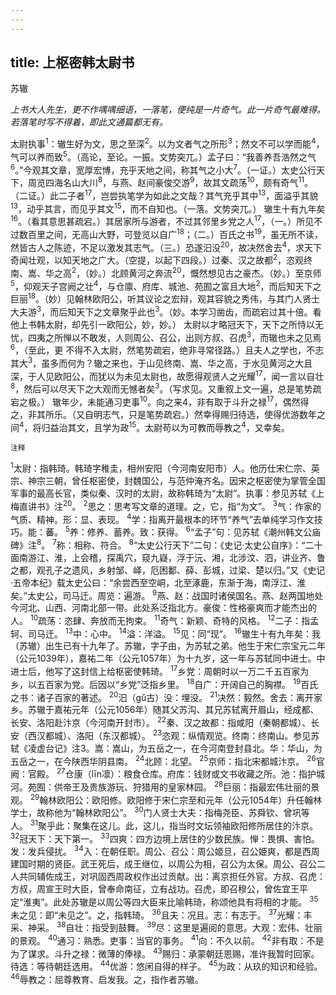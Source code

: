 ```yaml
---
---
---
```

title: 上枢密韩太尉书
---



苏辙

*上书大人先生，更不作喁喁细语，一落笔，便纯是一片奇气。此一片奇气最难得。若落笔时写不得着，即此文通篇都无有。*

太尉执事<sup>1</sup>：辙生好为文，思之至深<sup>2</sup>。以为文者气之所形<sup>3</sup>；然文不可以学而能<sup>4</sup>，气可以养而致<sup>5</sup>。（高论，至论。一振。文势突兀。）孟子曰：“我善养吾浩然之气<sup>6</sup>。”今观其文章，宽厚宏博，充乎天地之间，称其气之小大<sup>7</sup>。（一证。）太史公行天下，周览四海名山大川<sup>8</sup>，与燕、赵间豪俊交游<sup>9</sup>，故其文疏荡<sup>10</sup>，颇有奇气<sup>11</sup>。（二证。）此二子者<sup>17</sup>，岂尝执笔学为如此之文哉？其气充乎其中<sup>13</sup>，面溢乎其貌<sup>13</sup>，动乎其言，而见乎其文<sup>15</sup>，而不自知也。（一落。文势突兀。）
辙生十有九年矣<sup>16</sup>。（看其意思甚疏宕。）其居家所与游者，不过其邻里乡党之人<sup>17</sup>，（一。）所见不过数百里之间，无高山大野，可登览以自广<sup>18</sup>；（二。）百氏之书<sup>19</sup>，虽无所不读，然皆古人之陈迹，不足以激发其志气。（三。）恐遂汩没<sup>20</sup>，故决然舍去<sup>4</sup>，求天下奇闻壮观，以知天地之广大。（空提，以起下四段。）过秦、汉之故都<sup>2</sup>，恣观终南、嵩、华之高<sup>2</sup>，（妙。）北顾黄河之奔流<sup>20</sup>，慨然想见古之豪杰。（妙。）至京师<sup>5</sup>，仰观天子宫阙之壮<sup>4</sup>，与仓廪、府库、城池、苑囿之富且大地<sup>2</sup>，而后知天下之巨丽<sup>18</sup>。（妙）见翰林欧阳公，听其议论之宏辩，观其容貌之秀伟，与其门人贤士大夫游<sup>3</sup>，而后知天下之文章聚乎此也<sup>3</sup>。（妙。本学习凿齿，而疏宕过其十倍。看他上书韩太尉，却先引一欧阳公，妙，妙。）
太尉以才略冠天下，天下之所恃以无忧，四夷之所惮以不敢发，人则周公、召公，出则方叔、召虎<sup>3</sup>，而辙也未之见焉<sup>6</sup>，（至此，更
不得不入太尉，然笔势疏宕，绝非寻常径路。）且夫人之学也，不志其大<sup>3</sup>，虽多而何为？辙之来也，于山见终南、嵩、华之高，于水见黄河之大且深，于人见欧阳公，而犹以为未见太尉也，故愿得观贤人之光耀<sup>17</sup>，闻一言以自壮<sup>8</sup>，然后可以尽天下之大观而无憾者矣<sup>3</sup>。（写求见。又重叙上文一遍，总是笔势疏宕之极。）
辙年少，未能通习吏事<sup>10</sup>。向之来4，非有取于斗升之禄<sup>17</sup>，偶然得之，非其所乐。（又自明志气，只是笔势疏宕。）然幸得赐归待选，使得优游数年之间<sup>4</sup>，将归益治其文，且学为政<sup>15</sup>。太尉苟以为可教而辱教之<sup>4</sup>，又幸矣。

<sup>注释</sup>

<sup>1</sup>太尉：指韩琦。韩琦字稚圭，相州安阳（今河南安阳市）人。他历仕宋仁宗、英宗、神宗三朝，曾任枢密使，封魏国公，与范仲淹齐名。因宋之枢密使为掌管全国军事的最高长官，类似秦、汉时的太尉，故称韩琦为“太尉”。执事：参见苏轼《上梅直讲书》注<sup>20</sup>。
<sup>2</sup>思之：思考写文章的道理。之，它，指“为文”。
<sup>3</sup>气：作家的气质、精神。形：显、表现。
<sup>4</sup>学：指离开最根本的环节“养气”去单纯学习作文技巧。能：蕃。
<sup>5</sup>养：修养、蓄养。致：获得。
<sup>6</sup>“孟子”句：见苏轼《潮州韩文公庙碑》注<sup>8</sup>。
<sup>7</sup>称：相称、符合。
<sup>8</sup>“太史公行天下”二句：《史记·太史公自序》：“二十面南游江、淮，上会稽，探禹穴，窥九嶷，浮于沅、湘，北涉汶、泗，讲业齐、鲁之都，观孔子之遗风，乡射邹、峄，厄困鄱、薛、彭城，过梁、楚以归。”又《史记·五帝本纪》载太史公曰：“余尝西至空峒，北至涿鹿，东渐于海，南浮江、淮矣。”太史公，司马迁。周览：遍游。
<sup>9</sup>燕、赵：战国时诸侯国名。燕、赵两国地处今河北、山西、河南北部一带。此处系泛指北方。豪俊：性格豪爽而才能杰出的人。
<sup>10</sup>疏荡：恣肆、奔放而无拘束。
<sup>11</sup>奇气：新颖、奇特的风格。
<sup>12</sup>二子：指孟轲、司马迁。
<sup>13</sup>中：心中。
<sup>14</sup>溢：洋溢。
<sup>15</sup>见：同“现”。
<sup>16</sup>辙生十有九年矣：我（苏辙）出生已有十九年了。苏辙，字子由，为苏轼之弟。他生于宋仁宗宝元二年（公元1039年），嘉祐二年（公元1057年）为十九岁，这一年与苏轼同中进士。中进士后，他写了这封信上给枢密使韩琦。
<sup>17</sup>乡党：周朝时以一万二千五百家为乡，以五百家为党。后因以“乡党”泛指乡里。
<sup>18</sup>自广：开阔自己的胸襟。
<sup>19</sup>百氏之书：诸子百家的著述。
<sup>20</sup>汩（gǔ古）没：埋没。
<sup>21</sup>决然：毅然。舍去：离开家乡。苏辙于嘉祐元年（公元1056年）随其父苏沟、其兄苏轼离开眉山，经成都、长安、洛阳赴汴京（今河南开封市）。
<sup>22</sup>秦、汉之故都：指咸阳（秦朝都城）、长安（西汉都城）、洛阳（东汉都城）。
<sup>23</sup>恣观：纵情观览。终南：终南山。参见苏轼《凌虚台记》注3。嵩：嵩山，为五岳之一，在今河南登封县北。华：华山，为五岳之一，在今陕西华阴县南。
<sup>24</sup>北顾：北望。
<sup>25</sup>京师：指北宋都城汴京。
<sup>26</sup>官阙：官殿。
<sup>27</sup>仓康（līn凛）：粮食仓库。府库：钱财或文书收藏之所。池：指护城河。苑囿：供帝王及贵族游玩、狩猎用的皇家林园。
<sup>28</sup>巨丽：指最宏伟壮丽的景观。
<sup>29</sup>翰林欧阳公：欧阳修。欧阳修于宋仁宗至和元年（公元1054年）升任翰林学士，故称他为“翰林欧阳公”。
<sup>30</sup>门人贤士大夫：指梅尧臣、苏舜钦、曾巩等人。
<sup>31</sup>聚乎此：聚集在这儿。此，这儿，指当时文坛领袖欧阳修所居住的汴京。
<sup>32</sup>冠天下：天下第一。
<sup>33</sup>四爽：四方边境上居住的少数民族。惮：畏惧、害怕。发：发兵侵扰。
<sup>34</sup>入：在朝任职。周公、召公：周公姬旦，召公姫爽，都是西周建国时期的贤臣。武王死后，成王继位，以周公为相，召公为太保。周公、召公二人共同辅佐成王，对巩固西周政权作出过贡献。出：离京担任外官。方叔、召虎：方叔，周宣王时大臣，曾奉命南征，立有战功。召虎，即召穆公，曾佐宜王平定“淮夷”。此处苏辙是以周公等四大臣来比喻韩琦，称颂他具有将相的才能。
<sup>35</sup>未之见：即“未见之”。之，指韩琦。
<sup>36</sup>且夫：况且。志：有志于。
<sup>37</sup>光耀：丰采、神采。
<sup>38</sup>自壮：指受到鼓舞。
<sup>39</sup>尽：这里是遍阅的意思。大观：宏伟、壮丽的景观。
<sup>40</sup>通习：熟悉。吏事：当官的事务。
<sup>41</sup>向：不久以前。
<sup>42</sup>非有取：不是为了谋求。斗升之禄：微薄的俸禄。
<sup>43</sup>赐归：承蒙朝廷恩赐，准许我暂时回家。待选：等待朝廷选用。
<sup>44</sup>优游：悠闲自得的样子。
<sup>45</sup>为政：从玖的知识和经验。
<sup>46</sup>辱教之：屈尊教育、启发我。之，指作者苏辙。